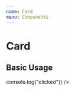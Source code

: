 ```yaml
---
name: Card
menu: Components
---
```



<GlobalStyles />

# Card

<Props of={Card} />

## Basic Usage

<Playground>
  <Card
    date="2019-09-10"
    company="Holz GmbH"
    amount="100,00"
    onClick={() => console.log("clicked")}
  />
</Playground>
